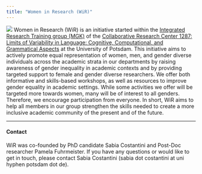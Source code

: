 ```yaml
---
title: "Women in Research (WiR)"
---
```


![](wir_logo.png)
Women in Research (WiR) is an initiative started within the [Integrated Research Training group (MGK)](https://www.sfb1287.uni-potsdam.de/en/project-mgk/) of the [Collaborative Research Center 1287: Limits of Variability in Language: Cognitive, Computational, and Grammatical Aspects](https://www.sfb1287.uni-potsdam.de/en/overview/) at the University of Potsdam. This initiative aims to actively promote equal representation of women, men, and gender diverse individuals across the academic strata in our departments by raising awareness of gender inequality in academic contexts and by providing targeted support to female and gender diverse researchers. We offer both informative and skills-based workshops, as well as resources to improve gender equality in academic settings. While some activities we offer will be targeted more towards women, many will be of interest to all genders. Therefore, we encourage participation from everyone. In short, WiR aims to help all members in our group strengthen the skills needed to create a more inclusive academic community of the present and of the future.

---
#### Contact
WiR was co-founded by PhD candidate Sabia Costantini and Post-Doc researcher Pamela Fuhrmeister. If you have any questions or would like to get in touch, please contact Sabia Costantini (sabia dot costantini at uni hyphen potsdam dot de).


